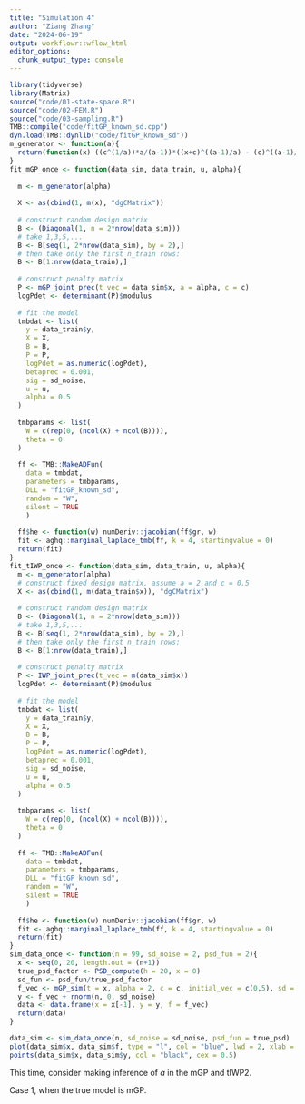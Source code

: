 ```yaml
---
title: "Simulation 4"
author: "Ziang Zhang"
date: "2024-06-19"
output: workflowr::wflow_html
editor_options:
  chunk_output_type: console
---
```


```r
library(tidyverse)
library(Matrix)
source("code/01-state-space.R")
source("code/02-FEM.R")
source("code/03-sampling.R")
TMB::compile("code/fitGP_known_sd.cpp")
dyn.load(TMB::dynlib("code/fitGP_known_sd"))
m_generator <- function(a){
  return(function(x) ((c^(1/a))*a/(a-1))*((x+c)^((a-1)/a) - (c)^((a-1)/a)))
}
fit_mGP_once <- function(data_sim, data_train, u, alpha){
  
  m <- m_generator(alpha)
  
  X <- as(cbind(1, m(x), "dgCMatrix"))
  
  # construct random design matrix
  B <- (Diagonal(1, n = 2*nrow(data_sim)))
  # take 1,3,5,...
  B <- B[seq(1, 2*nrow(data_sim), by = 2),]
  # then take only the first n_train rows:
  B <- B[1:nrow(data_train),]
  
  # construct penalty matrix
  P <- mGP_joint_prec(t_vec = data_sim$x, a = alpha, c = c)
  logPdet <- determinant(P)$modulus
  
  # fit the model
  tmbdat <- list(
    y = data_train$y,
    X = X,
    B = B,
    P = P,
    logPdet = as.numeric(logPdet),
    betaprec = 0.001,
    sig = sd_noise,
    u = u,
    alpha = 0.5
  )
  
  tmbparams <- list(
    W = c(rep(0, (ncol(X) + ncol(B)))),
    theta = 0
  )
  
  ff <- TMB::MakeADFun(
    data = tmbdat, 
    parameters = tmbparams, 
    DLL = "fitGP_known_sd",
    random = "W",
    silent = TRUE
    )
  
  ff$he <- function(w) numDeriv::jacobian(ff$gr, w)
  fit <- aghq::marginal_laplace_tmb(ff, k = 4, startingvalue = 0)
  return(fit)
}
fit_tIWP_once <- function(data_sim, data_train, u, alpha){
  m <- m_generator(alpha)
  # construct fixed design matrix, assume a = 2 and c = 0.5
  X <- as(cbind(1, m(data_train$x)), "dgCMatrix")
  
  # construct random design matrix
  B <- (Diagonal(1, n = 2*nrow(data_sim)))
  # take 1,3,5,...
  B <- B[seq(1, 2*nrow(data_sim), by = 2),]
  # then take only the first n_train rows:
  B <- B[1:nrow(data_train),]
  
  # construct penalty matrix
  P <- IWP_joint_prec(t_vec = m(data_sim$x))
  logPdet <- determinant(P)$modulus
  
  # fit the model
  tmbdat <- list(
    y = data_train$y,
    X = X,
    B = B,
    P = P,
    logPdet = as.numeric(logPdet),
    betaprec = 0.001,
    sig = sd_noise,
    u = u,
    alpha = 0.5
  )
  
  tmbparams <- list(
    W = c(rep(0, (ncol(X) + ncol(B)))),
    theta = 0
  )
  
  ff <- TMB::MakeADFun(
    data = tmbdat, 
    parameters = tmbparams, 
    DLL = "fitGP_known_sd",
    random = "W",
    silent = TRUE
    )
  
  ff$he <- function(w) numDeriv::jacobian(ff$gr, w)
  fit <- aghq::marginal_laplace_tmb(ff, k = 4, startingvalue = 0)
  return(fit)
}
sim_data_once <- function(n = 99, sd_noise = 2, psd_fun = 2){
  x <- seq(0, 20, length.out = (n+1))
  true_psd_factor <- PSD_compute(h = 20, x = 0)
  sd_fun <- psd_fun/true_psd_factor
  f_vec <- mGP_sim(t = x, alpha = 2, c = c, initial_vec = c(0,5), sd = sd_fun)[-1,2]
  y <- f_vec + rnorm(n, 0, sd_noise)
  data <- data.frame(x = x[-1], y = y, f = f_vec)
  return(data)
}
```



```r
data_sim <- sim_data_once(n, sd_noise = sd_noise, psd_fun = true_psd)
plot(data_sim$x, data_sim$f, type = "l", col = "blue", lwd = 2, xlab = "x", ylab = "f(x)")
points(data_sim$x, data_sim$y, col = "black", cex = 0.5)
```






This time, consider making inference of $a$ in the mGP and tIWP2.

Case 1, when the true model is mGP.




